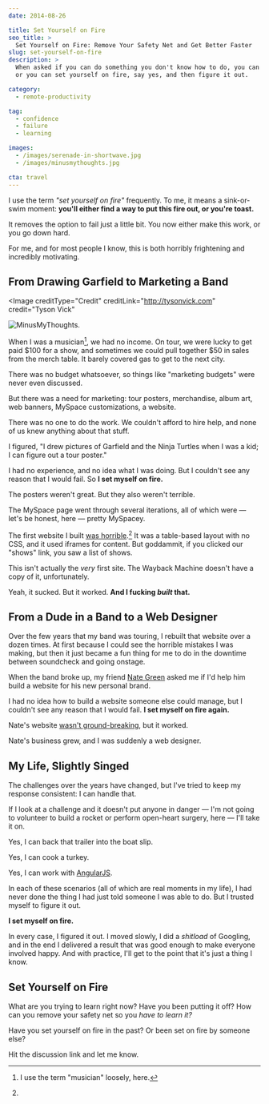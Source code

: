 ```yaml
---
date: 2014-08-26

title: Set Yourself on Fire
seo_title: >
  Set Yourself on Fire: Remove Your Safety Net and Get Better Faster
slug: set-yourself-on-fire
description: >
  When asked if you can do something you don't know how to do, you can say no,
  or you can set yourself on fire, say yes, and then figure it out.

category:
  - remote-productivity

tag:
  - confidence
  - failure
  - learning

images:
  - /images/serenade-in-shortwave.jpg
  - /images/minusmythoughts.jpg

cta: travel
---
```



I use the term _"set yourself on fire"_ frequently. To me, it means a
sink-or-swim moment: **you'll either find a way to put this fire out, or you're
toast.**

It removes the option to fail just a little bit. You now either make this work,
or you go down hard.

For me, and for most people I know, this is both horribly frightening and
incredibly motivating.

## From Drawing Garfield to Marketing a Band

<Image
  creditType="Credit"
  creditLink="http://tysonvick.com"
  credit="Tyson Vick"
>

![MinusMyThoughts.](images/minusmythoughts.jpg)

</Image>

When I was a musician[^musician], we had no income. On tour, we were lucky to
get paid $100 for a show, and sometimes we could pull together $50 in sales from
the merch table. It barely covered gas to get to the next city.

[^musician]: I use the term "musician" loosely, here.

There was no budget whatsoever, so things like "marketing budgets" were never
even discussed.

But there was a need for marketing: tour posters, merchandise, album art, web
banners, MySpace customizations, a website.

There was no one to do the work. We couldn't afford to hire help, and none of us
knew anything about that stuff.

I figured, "I drew pictures of Garfield and the Ninja Turtles when I was a kid;
I can figure out a tour poster."

I had no experience, and no idea what I was doing. But I couldn't see any reason
that I would fail. So **I set myself on fire.**

The posters weren't great. But they also weren't terrible.

The MySpace page went through several iterations, all of which were — let's be
honest, here — pretty MySpacey.

The first website I built [was horrible][1].[^wayback] It was a table-based
layout with no CSS, and it used iframes for content. But goddammit, if you
clicked our "shows" link, you saw a list of shows.

[^wayback]:
  This isn't actually the _very_ first site. The Wayback Machine doesn't have a
  copy of it, unfortunately.

Yeah, it sucked. But it worked. **And I fucking _built_ that.**

## From a Dude in a Band to a Web Designer

Over the few years that my band was touring, I rebuilt that website over a dozen
times. At first because I could see the horrible mistakes I was making, but then
it just became a fun thing for me to do in the downtime between soundcheck and
going onstage.

When the band broke up, my friend [Nate Green][2] asked me if I'd help him build
a website for his new personal brand.

I had no idea how to build a website someone else could manage, but I couldn't
see any reason that I would fail. **I set myself on fire again.**

Nate's website [wasn't ground-breaking][3], but it worked.

Nate's business grew, and I was suddenly a web designer.

## My Life, Slightly Singed

The challenges over the years have changed, but I've tried to keep my response
consistent: I can handle that.

If I look at a challenge and it doesn't put anyone in danger — I'm not going to
volunteer to build a rocket or perform open-heart surgery, here — I'll take it
on.

Yes, I can back that trailer into the boat slip.

Yes, I can cook a turkey.

Yes, I can work with [AngularJS][4].

In each of these scenarios (all of which are real moments in my life), I had
never done the thing I had just told someone I was able to do. But I trusted
myself to figure it out.

**I set myself on fire.**

In every case, I figured it out. I moved slowly, I did a _shitload_ of Googling,
and in the end I delivered a result that was good enough to make everyone
involved happy. And with practice, I'll get to the point that it's just a thing
I know.

## Set Yourself on Fire

What are you trying to learn right now? Have you been putting it off? How can
you remove your safety net so you _have to learn it?_

Have you set yourself on fire in the past? Or been set on fire by someone else?

Hit the discussion link and let me know.

[1]: https://web.archive.org/web/20040718012243/http://minusmythoughts.com/
[2]: http://nategreen.org/
[3]:
  https://web.archive.org/web/20070910075625/http://www.thenategreenexperience.com/
[4]: https://angularjs.org/
